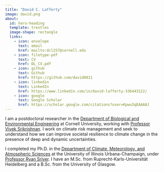 ```yaml
---
title: "David C. Lafferty"
image: david.png
about:
  id: hero-heading
  template: trestles
  image-shape: rectangle
  links:
    - icon: envelope
      text: email
      href: mailto:dcl257@cornell.edu
    - icon: filetype-pdf
      text: CV
      href: DL_CV.pdf
    - icon: github
      text: Github
      href: https://github.com/david0811
    - icon: linkedin
      text: LinkedIn
      href: https://www.linkedin.com/in/david-lafferty-336443122/
    - icon: google
      text: Google Scholar
      href: https://scholar.google.com/citations?user=Kpwu3qEAAAAJ
---
```


::: {#hero-heading}

I am a postdoctoral researcher in the [Department of Biological and Environmental Engineering](https://cals.cornell.edu/biological-environmental-engineering) at Cornell University, working with [Professor Vivek Srikrishnan](https://viveks.me/). I work on climate risk management and seek to understand how we can improve societal resilience to climate change in the presence of deep and dynamic uncertainties. 

I completed my Ph.D. in the [Department of Climate, Meteorology, and Atmospheric Sciences](https://atmos.illinois.edu/) at the University of Illinois Urbana-Champaign, under [Professor Ryan Sriver](https://rsriver.web.illinois.edu/). I have an M.Sc. from Ruprecht-Karls-Universität Heidelberg and a B.Sc. from the University of Glasgow.
:::